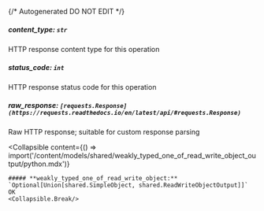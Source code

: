 {/* Autogenerated DO NOT EDIT  */}

##### **content_type:** `str`
HTTP response content type for this operation

##### **status_code:** `int`
HTTP response status code for this operation

##### **raw_response:** `[requests.Response](https://requests.readthedocs.io/en/latest/api/#requests.Response)`
Raw HTTP response; suitable for custom response parsing

<Collapsible
    content={() => import('/content/models/shared/weakly_typed_one_of_read_write_object_output/python.mdx')}
>
    ##### **weakly_typed_one_of_read_write_object:** `Optional[Union[shared.SimpleObject, shared.ReadWriteObjectOutput]]`
    OK
    <Collapsible.Break/>
</Collapsible>

